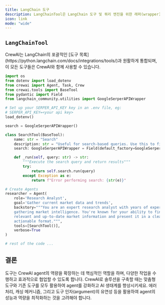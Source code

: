```yaml
---
title: LangChain 도구
description: LangChainTool은 LangChain 도구 및 쿼리 엔진을 위한 래퍼(wrapper)입니다.
icon: link
mode: "wide"
---
```


## `LangChainTool`

<Info>
    CrewAI는 LangChain의 포괄적인 [도구 목록](https://python.langchain.com/docs/integrations/tools/)과 원활하게 통합되며, 이 모든 도구들은 CrewAI와 함께 사용할 수 있습니다.
</Info>

```python Code
import os
from dotenv import load_dotenv
from crewai import Agent, Task, Crew
from crewai.tools import BaseTool
from pydantic import Field
from langchain_community.utilities import GoogleSerperAPIWrapper

# Set up your SERPER_API_KEY key in an .env file, eg:
# SERPER_API_KEY=<your api key>
load_dotenv()

search = GoogleSerperAPIWrapper()

class SearchTool(BaseTool):
    name: str = "Search"
    description: str = "Useful for search-based queries. Use this to find current information about markets, companies, and trends."
    search: GoogleSerperAPIWrapper = Field(default_factory=GoogleSerperAPIWrapper)

    def _run(self, query: str) -> str:
        """Execute the search query and return results"""
        try:
            return self.search.run(query)
        except Exception as e:
            return f"Error performing search: {str(e)}"

# Create Agents
researcher = Agent(
    role='Research Analyst',
    goal='Gather current market data and trends',
    backstory="""You are an expert research analyst with years of experience in
    gathering market intelligence. You're known for your ability to find
    relevant and up-to-date market information and present it in a clear,
    actionable format.""",
    tools=[SearchTool()],
    verbose=True
)

# rest of the code ...
```

## 결론

도구는 CrewAI agent의 역량을 확장하는 데 핵심적인 역할을 하며, 다양한 작업을 수행하고 효과적으로 협업할 수 있도록 합니다. CrewAI로 솔루션을 구축할 때는 맞춤형 도구와 기존 도구를 모두 활용하여 agent를 강화하고 AI 생태계를 향상시키세요. 에러 처리, 캐싱 메커니즘, 그리고 도구 인자(argument)의 유연성 등을 활용하여 agent의 성능과 역량을 최적화하는 것을 고려해야 합니다.
